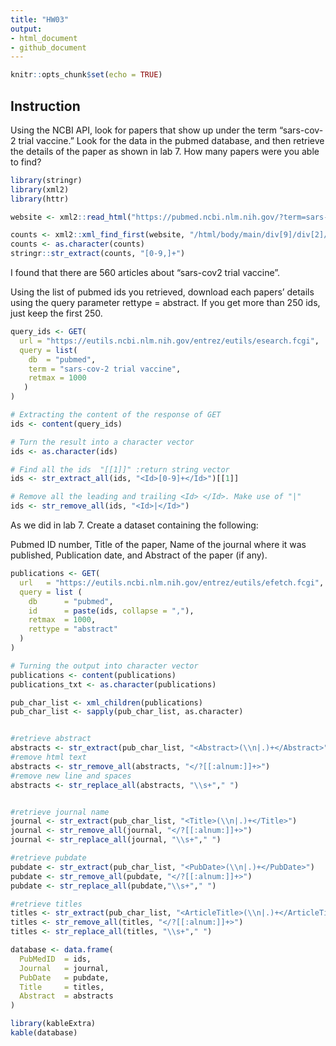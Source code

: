 ```yaml
---
title: "HW03"
output: 
- html_document
- github_document
---
```


```r
knitr::opts_chunk$set(echo = TRUE)
```

## Instruction
Using the NCBI API, look for papers that show up under the term "sars-cov-2 trial vaccine." Look for the data in the pubmed database, and then retrieve the details of the paper as shown in lab 7. How many papers were you able to find?

```r
library(stringr)
library(xml2)
library(httr)

website <- xml2::read_html("https://pubmed.ncbi.nlm.nih.gov/?term=sars-cov-2+trial+vaccine")

counts <- xml2::xml_find_first(website, "/html/body/main/div[9]/div[2]/div[2]")
counts <- as.character(counts)
stringr::str_extract(counts, "[0-9,]+")

```

I found that there are 560 articles about "sars-cov2 trial vaccine". 

Using the list of pubmed ids you retrieved, download each papers’ details using the query parameter rettype = abstract. If you get more than 250 ids, just keep the first 250.

```r
query_ids <- GET(
  url = "https://eutils.ncbi.nlm.nih.gov/entrez/eutils/esearch.fcgi",
  query = list(
    db  = "pubmed",
    term = "sars-cov-2 trial vaccine",
    retmax = 1000
   )
)

# Extracting the content of the response of GET
ids <- content(query_ids)

# Turn the result into a character vector
ids <- as.character(ids)

# Find all the ids  "[[1]]" :return string vector
ids <- str_extract_all(ids, "<Id>[0-9]+</Id>")[[1]]

# Remove all the leading and trailing <Id> </Id>. Make use of "|"
ids <- str_remove_all(ids, "<Id>|</Id>")
```

As we did in lab 7. Create a dataset containing the following:

Pubmed ID number,
Title of the paper,
Name of the journal where it was published,
Publication date, and
Abstract of the paper (if any).

```r
publications <- GET(
  url   = "https://eutils.ncbi.nlm.nih.gov/entrez/eutils/efetch.fcgi",
  query = list (
    db      = "pubmed",
    id      = paste(ids, collapse = ","),
    retmax  = 1000,
    rettype = "abstract"
  )
) 

# Turning the output into character vector
publications <- content(publications)
publications_txt <- as.character(publications)

pub_char_list <- xml_children(publications)
pub_char_list <- sapply(pub_char_list, as.character)


#retrieve abstract
abstracts <- str_extract(pub_char_list, "<Abstract>(\\n|.)+</Abstract>")
#remove html text
abstracts <- str_remove_all(abstracts, "</?[[:alnum:]]+>")
#remove new line and spaces
abstracts <- str_replace_all(abstracts, "\\s+"," ")


#retrieve journal name
journal <- str_extract(pub_char_list, "<Title>(\\n|.)+</Title>")
journal <- str_remove_all(journal, "</?[[:alnum:]]+>")
journal <- str_replace_all(journal, "\\s+"," ")

#retrieve pubdate
pubdate <- str_extract(pub_char_list, "<PubDate>(\\n|.)+</PubDate>")
pubdate <- str_remove_all(pubdate, "</?[[:alnum:]]+>")
pubdate <- str_replace_all(pubdate,"\\s+"," ")

#retrieve titles
titles <- str_extract(pub_char_list, "<ArticleTitle>(\\n|.)+</ArticleTitle>")
titles <- str_remove_all(titles, "</?[[:alnum:]]+>")
titles <- str_replace_all(titles, "\\s+"," ")

database <- data.frame(
  PubMedID  = ids,
  Journal   = journal,
  PubDate   = pubdate,
  Title     = titles,
  Abstract  = abstracts
)

library(kableExtra)
kable(database)

```






